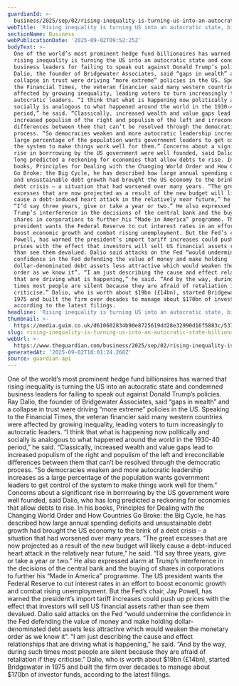 ```yaml
---
guardianId: >-
  business/2025/sep/02/rising-inequality-is-turning-us-into-an-autocratic-state-billionaire-warns
webTitle: 'Rising inequality is turning US into an autocratic state, billionaire warns'
sectionName: Business
webPublicationDate: '2025-09-02T09:52:25Z'
bodyText: >-
  One of the world’s most prominent hedge fund billionaires has warned that
  rising inequality is turning the US into an autocratic state and condemned
  business leaders for failing to speak out against Donald Trump’s policies. Ray
  Dalio, the founder of Bridgewater Associates, said “gaps in wealth” and a
  collapse in trust were driving “more extreme” policies in the US. Speaking to
  the Financial Times, the veteran financier said many western countries were
  affected by growing inequality, leading voters to turn increasingly to
  autocratic leaders. “I think that what is happening now politically and
  socially is analogous to what happened around the world in the 1930-40
  period,” he said. “Classically, increased wealth and value gaps lead to
  increased populism of the right and populism of the left and irreconcilable
  differences between them that can’t be resolved through the democratic
  process. “So democracies weaken and more autocratic leadership increases as a
  large percentage of the population wants government leaders to get control of
  the system to make things work well for them.” Concerns about a significant
  rise in borrrowing by the US government were well founded, said Dalio, who has
  long predicted a reckoning for economies that allow debts to rise. In his
  books, Principles for Dealing with the Changing World Order and How Countries
  Go Broke: the Big Cycle, he has described how large annual spending deficits
  and unsustainable debt growth had brought the US economy to the brink of a
  debt crisis – a situation that had worsened over many years. “The great
  excesses that are now projected as a result of the new budget will likely
  cause a debt-induced heart attack in the relatively near future,” he said.
  “I’d say three years, give or take a year or two.” He also expressed alarm at
  Trump’s interference in the decisions of the central bank and the buying of
  shares in corporations to further his “Made in America” programme. The US
  president wants the Federal Reserve to cut interest rates in an effort to
  boost economic growth and combat rising unemployment. But the Fed’s chair, Jay
  Powell, has warned the president’s import tariff increases could push up
  prices with the effect that investors will sell US financial assets rather
  than see them devalued. Dalio said attacks on the Fed “would undermine the
  confidence in the Fed defending the value of money and make holding
  dollar-denominated debt assets less attractive which would weaken the monetary
  order as we know it”. “I am just describing the cause and effect relationships
  that are driving what is happening,” he said. “And by the way, during such
  times most people are silent because they are afraid of retaliation if they
  criticise.” Dalio, who is worth about $19bn (£14bn), started Bridgewater in
  1975 and built the firm over decades to manage about $170bn of investor funds,
  according to the latest filings.
headline: 'Rising inequality is turning US into an autocratic state, billionaire warns'
thumbnail: >-
  https://media.guim.co.uk/d610602834b90e8725619dd28e32990d16f5883c/537_512_4054_3243/500.jpg
slug: rising-inequality-is-turning-us-into-an-autocratic-state-billionaire-warns
webUrl: >-
  https://www.theguardian.com/business/2025/sep/02/rising-inequality-is-turning-us-into-an-autocratic-state-billionaire-warns
generatedAt: '2025-09-02T10:01:24.268Z'
source: guardian-api
---
```

One of the world’s most prominent hedge fund billionaires has warned that rising inequality is turning the US into an autocratic state and condemned business leaders for failing to speak out against Donald Trump’s policies. Ray Dalio, the founder of Bridgewater Associates, said “gaps in wealth” and a collapse in trust were driving “more extreme” policies in the US. Speaking to the Financial Times, the veteran financier said many western countries were affected by growing inequality, leading voters to turn increasingly to autocratic leaders. “I think that what is happening now politically and socially is analogous to what happened around the world in the 1930-40 period,” he said. “Classically, increased wealth and value gaps lead to increased populism of the right and populism of the left and irreconcilable differences between them that can’t be resolved through the democratic process. “So democracies weaken and more autocratic leadership increases as a large percentage of the population wants government leaders to get control of the system to make things work well for them.” Concerns about a significant rise in borrrowing by the US government were well founded, said Dalio, who has long predicted a reckoning for economies that allow debts to rise. In his books, Principles for Dealing with the Changing World Order and How Countries Go Broke: the Big Cycle, he has described how large annual spending deficits and unsustainable debt growth had brought the US economy to the brink of a debt crisis – a situation that had worsened over many years. “The great excesses that are now projected as a result of the new budget will likely cause a debt-induced heart attack in the relatively near future,” he said. “I’d say three years, give or take a year or two.” He also expressed alarm at Trump’s interference in the decisions of the central bank and the buying of shares in corporations to further his “Made in America” programme. The US president wants the Federal Reserve to cut interest rates in an effort to boost economic growth and combat rising unemployment. But the Fed’s chair, Jay Powell, has warned the president’s import tariff increases could push up prices with the effect that investors will sell US financial assets rather than see them devalued. Dalio said attacks on the Fed “would undermine the confidence in the Fed defending the value of money and make holding dollar-denominated debt assets less attractive which would weaken the monetary order as we know it”. “I am just describing the cause and effect relationships that are driving what is happening,” he said. “And by the way, during such times most people are silent because they are afraid of retaliation if they criticise.” Dalio, who is worth about $19bn (£14bn), started Bridgewater in 1975 and built the firm over decades to manage about $170bn of investor funds, according to the latest filings.
